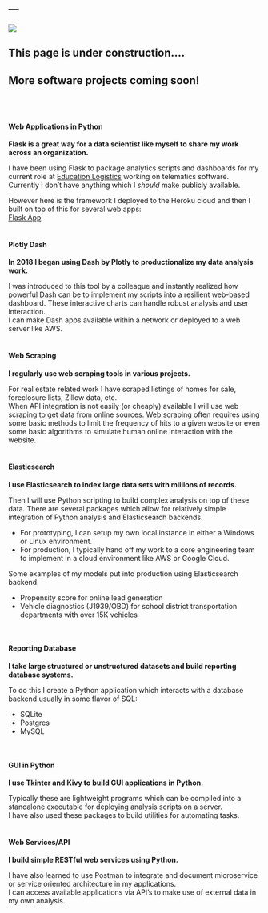 ---
---
<img src="https://davidalbertbrewer.s3-us-west-2.amazonaws.com/davidalbertbrewer_logo_20191110.png">

## This page is under construction....
## More software projects coming soon!    
<br>
<br>
  
#### Web Applications in Python  
**Flask is a great way for a data scientist like myself to share my work across an organization.**  
  
I have been using Flask to package analytics scripts and dashboards for my current role at [Education Logistics](https://www.edulog.com/) working on telematics software.  
Currently I don't have anything which I *should* make publicly available.  
  
However here is the framework I deployed to the Heroku cloud and then I built on top of this for several web apps:   
[Flask App](http://davidalbertbrewer.herokuapp.com/)  
<br>
  
#### Plotly Dash
**In 2018 I began using Dash by Plotly to productionalize my data analysis work.**  
  
I was introduced to this tool by a colleague and instantly realized how powerful Dash can be to implement my scripts into a resilient web-based dashboard.  These interactive charts can handle robust analysis and user interaction.  
I can make Dash apps available within a network or deployed to a web server like AWS.  
<br>
  
#### Web Scraping
**I regularly use web scraping tools in various projects.**    
  
For real estate related work I have scraped listings of homes for sale, foreclosure lists, Zillow data, etc.  
When API integration is not easily (or cheaply) available I will use web scraping to get data from online sources.  Web scraping often requires using some basic methods to limit the frequency of hits to a given website or even some basic algorithms to simulate human online interaction with the website.  
<br>
      
#### Elasticsearch
**I use Elasticsearch to index large data sets with millions of records.** 
  
Then I will use Python scripting to build complex analysis on top of these data.  There are several packages which allow for relatively simple integration of Python analysis and Elasticsearch backends.  
<ul>  
 <li>For prototyping, I can setup my own local instance in either a Windows or Linux environment.</li>
 <li>For production, I typically hand off my work to a core engineering team to implement in a cloud environment like AWS or Google Cloud.</li>  
</ul>
Some examples of my models put into production using Elasticsearch backend:  
<ul>
 <li>Propensity score for online lead generation</li>  
 <li>Vehicle diagnostics (J1939/OBD) for school district transportation departments with over 15K vehicles</li>
</ul>
<br>
  
#### Reporting Database
**I take large structured or unstructured datasets and build reporting database systems.**  
  
To do this I create a Python application which interacts with a database backend usually in some flavor of SQL:
<ul>
 <li>SQLite</li>  
 <li>Postgres</li>  
 <li>MySQL</li>
</ul>
<br>
  
#### GUI in Python
**I use Tkinter and Kivy to build GUI applications in Python.**  
  
Typically these are lightweight programs which can be compiled into a standalone executable for deploying analysis scripts on a server.  
I have also used these packages to build utilities for automating tasks.   
<br>
  
#### Web Services/API
**I build simple RESTful web services using Python.**  
  
I have also learned to use Postman to integrate and document microservice or service oriented architecture in my applications.  
I can access available applications via API's to make use of external data in my own analysis.